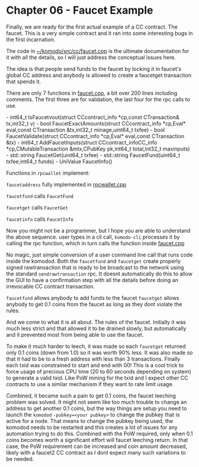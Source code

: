 
# Chapter 06 - Faucet Example

Finally, we are ready for the first actual example of a CC contract. The faucet. This is a very simple contract and it ran into some interesting bugs in the first incarnation.

The code in [~/komodo/src/cc/faucet.cpp](https://github.com/jl777/komodo/tree/jl777/src/cc/faucet.cpp) is the ultimate documentation for it with all the details, so I will just address the conceptual issues here.

The idea is that people send funds to the faucet by locking it in faucet's global CC address and anybody is allowed to create a faucetget transaction that spends it.

There are only 7 functions in [faucet.cpp](https://github.com/jl777/komodo/tree/jl777/src/cc/faucet.cpp), a bit over 200 lines including comments. The first three are for validation, the last four for the rpc calls to use.

<Note>
- int64_t IsFaucetvout(struct CCcontract_info *cp,const CTransaction& tx,int32_t v)
- bool FaucetExactAmounts(struct CCcontract_info *cp,Eval* eval,const CTransaction &tx,int32_t minage,uint64_t txfee)
- bool FaucetValidate(struct CCcontract_info *cp,Eval* eval,const CTransaction &tx)
- int64_t AddFaucetInputs(struct CCcontract_infoCC_info *cp,CMutableTransaction &mtx,CPubKey pk,int64_t total,int32_t maxinputs)
- std::string FaucetGet(uint64_t txfee)
- std::string FaucetFund(uint64_t txfee,int64_t funds)
- UniValue FaucetInfo()
</Note>

Functions in `rpcwallet` implement:

`faucetaddress` fully implemented in [rpcwallet.cpp](https://github.com/jl777/komodo/tree/jl777/src/wallet/rpcwallet.cpp)

`faucetfund` calls `FaucetFund`

`faucetget` calls `FaucetGet`

`faucetinfo` calls `FaucetInfo`

Now you might not be a programmer, but I hope you are able to understand the above sequence. user types in a cli call, `komodo-cli` processes it by calling the rpc function, which in turn calls the function inside [faucet.cpp](://github.com/jl777/komodo/tree/jl777/src/cc/faucet.cpp)

No magic, just simple conversion of a user command line call that runs code inside the komodod. Both the `faucetfund` and `faucetget` create properly signed rawtransaction that is ready to be broadcast to the network using the standard `sendrawtransaction` rpc. It doesnt automatically do this to allow the GUI to have a confirmation step with all the details before doing an irrevocable CC contract transaction.

`faucetfund` allows anybody to add funds to the faucet
`faucetget` allows anybody to get 0.1 coins from the faucet as long as they dont violate the rules.

And we come to what it is all about. The rules of the faucet. Initially it was much less strict and that allowed it to be drained slowly, but automatically and it prevented most from being able to use the faucet.

To make it much harder to leech, it was made so each `faucetget` returned only 0.1 coins (down from 1.0) so it was worth 90% less. It was also made so that it had to be to a fresh address with less than 3 transactions. Finally each txid was constrained to start and end with 00! This is a cool trick to force usage of precious CPU time (20 to 60 seconds depending on system) to generate a valid txid. Like PoW mining for the txid and I expect other CC contracts to use a similar mechanism if they want to rate limit usage.

Combined, it became such a pain to get 0.1 coins, the faucet leeching problem was solved. It might not seem like too much trouble to change an address to get another 0.1 coins, but the way things are setup you need to launch the `komodod` `-pubkey=<your pubkey>` to change the pubkey that is active for a node. That means to change the pubkey being used, the komodod needs to be restarted and this creates a lot of issues for any automation trying to do this. Combined with the PoW required, only when 0.1 coins becomes worth a significant effort will faucet leeching return. In that case, the PoW requirement can be increased and coin amount decreased, likely with a faucet2 CC contract as I dont expect many such variations to be needed.
